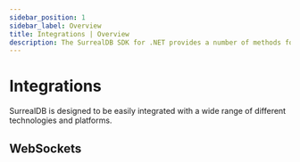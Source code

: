 ```yaml
---
sidebar_position: 1
sidebar_label: Overview
title: Integrations | Overview
description: The SurrealDB SDK for .NET provides a number of methods for interacting with your SurrealDB database.
---
```



# Integrations

SurrealDB is designed to be easily integrated with a wide range of different technologies and platforms.

## WebSockets


